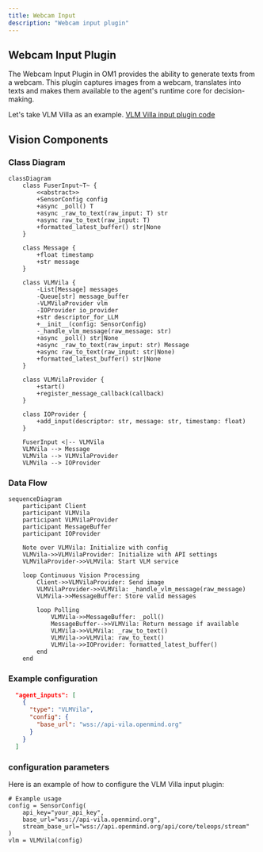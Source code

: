 ```yaml
---
title: Webcam Input
description: "Webcam input plugin"
---
```


## Webcam Input Plugin

The Webcam Input Plugin in OM1 provides the ability to generate texts from a webcam. This plugin captures images from a webcam, translates into texts and makes them available to the agent's runtime core for decision-making.

Let's take VLM Villa as an example.
[VLM Villa input plugin code](https://github.com/OpenmindAGI/OM1/blob/main/src/inputs/plugins/vlm_vila.py)

## Vision Components

### Class Diagram

```mermaid
classDiagram
    class FuserInput~T~ {
        <<abstract>>
        +SensorConfig config
        +async _poll() T
        +async _raw_to_text(raw_input: T) str
        +async raw_to_text(raw_input: T)
        +formatted_latest_buffer() str|None
    }

    class Message {
        +float timestamp
        +str message
    }

    class VLMVila {
        -List[Message] messages
        -Queue[str] message_buffer
        -VLMVilaProvider vlm
        -IOProvider io_provider
        +str descriptor_for_LLM
        +__init__(config: SensorConfig)
        -_handle_vlm_message(raw_message: str)
        +async _poll() str|None
        +async _raw_to_text(raw_input: str) Message
        +async raw_to_text(raw_input: str|None)
        +formatted_latest_buffer() str|None
    }

    class VLMVilaProvider {
        +start()
        +register_message_callback(callback)
    }

    class IOProvider {
        +add_input(descriptor: str, message: str, timestamp: float)
    }

    FuserInput <|-- VLMVila
    VLMVila --> Message
    VLMVila --> VLMVilaProvider
    VLMVila --> IOProvider
```

### Data Flow

```mermaid
sequenceDiagram
    participant Client
    participant VLMVila
    participant VLMVilaProvider
    participant MessageBuffer
    participant IOProvider

    Note over VLMVila: Initialize with config
    VLMVila->>VLMVilaProvider: Initialize with API settings
    VLMVilaProvider->>VLMVila: Start VLM service
    
    loop Continuous Vision Processing
        Client->>VLMVilaProvider: Send image
        VLMVilaProvider->>VLMVila: _handle_vlm_message(raw_message)
        VLMVila->>MessageBuffer: Store valid messages
        
        loop Polling
            VLMVila->>MessageBuffer: _poll()
            MessageBuffer-->>VLMVila: Return message if available
            VLMVila->>VLMVila: _raw_to_text()
            VLMVila->>VLMVila: raw_to_text()
            VLMVila->>IOProvider: formatted_latest_buffer()
        end
    end
```

### Example configuration

```json agent_inputs
  "agent_inputs": [
    {
      "type": "VLMVila",
      "config": {
        "base_url": "wss://api-vila.openmind.org"
      }
    }
  ]
```

### configuration parameters

Here is an example of how to configure the VLM Villa input plugin:

```
# Example usage
config = SensorConfig(
    api_key="your_api_key",
    base_url="wss://api-vila.openmind.org",
    stream_base_url="wss://api.openmind.org/api/core/teleops/stream"
)
vlm = VLMVila(config)
```